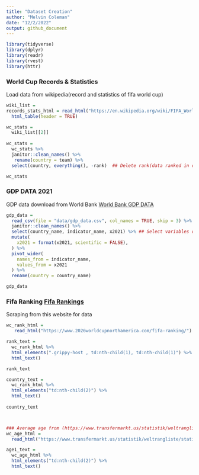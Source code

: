 ```yaml
---
title: "Dataset Creation"
author: "Melvin Coleman"
date: "12/2/2022"
output: github_document
---
```


```r
library(tidyverse)
library(dplyr)
library(readr)
library(rvest)
library(httr)

```

### World Cup Records & Statistics 

Load data from wikipedia(record and statistics of fifa world cup) 

```r
wiki_list =
records_stats_html = read_html("https://en.wikipedia.org/wiki/FIFA_World_Cup_records_and_statistics") %>% 
  html_table(header = TRUE)

wc_stats =
  wiki_list[[2]]
  
wc_stats = 
  wc_stats %>% 
  janitor::clean_names() %>%
   rename(country = team) %>% 
  select(country, everything(), -rank)  ## Delete rank(data ranked in order of WC winners) & team

wc_stats
```
### GDP DATA 2021

GDP data download from World Bank 
[World Bank GDP DATA](https://data.worldbank.org/indicator/NY.GDP.MKTP.CD)

```r
gdp_data = 
  read_csv(file = "data/gdp_data.csv", col_names = TRUE, skip = 3) %>% 
  janitor::clean_names() %>% 
  select(country_name, indicator_name, x2021) %>% ## Select variables of interest 
  mutate(
    x2021 = format(x2021, scientific = FALSE),
  ) %>% 
  pivot_wider(
    names_from = indicator_name,
    values_from = x2021
  ) %>% 
  rename(country = country_name)

gdp_data
```

### Fifa Ranking [Fifa Rankings](https://www.2026worldcupnorthamerica.com/fifa-ranking/)
Scraping from this website for data 

```r
wc_rank_html =
   read_html("https://www.2026worldcupnorthamerica.com/fifa-ranking/") 

rank_text = 
  wc_rank_html %>% 
  html_elements(".grippy-host , td:nth-child(1), td:nth-child(1)") %>% 
  html_text() 

rank_text

country_text =
  wc_rank_html %>% 
  html_elements("td:nth-child(2)") %>% 
  html_text() 
  
country_text



### Average age from (https://www.transfermarkt.us/statistik/weltrangliste/statistik/stat/plus/0/galerie/0?datum=2022-10-06)
wc_age_html = 
  read_html("https://www.transfermarkt.us/statistik/weltrangliste/statistik/stat/plus/0/galerie/0?datum=2022-10-06")

age1_text =
  wc_age_html %>% 
  html_elements("td:nth-child(2)") %>% 
  html_text() 

```







